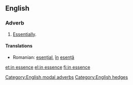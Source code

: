 ==English==

===Adverb===
{{en-adv|head=[[in]] [[essence]]|-}}

# [[essentially|Essentially]].

====Translations====
{{trans-top|essentially}}
{{trans-mid}}
* Romanian: [[esențial]], [[în]] [[esență]]
{{trans-bottom}}

[[Category:English modal adverbs]]
[[Category:English hedges]]

[[et:in essence]]
[[el:in essence]]
[[fi:in essence]]